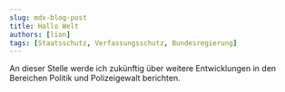 ```yaml
---
slug: mdx-blog-post
title: Hallo Welt
authors: [lion]
tags: [Staatsschutz, Verfassungsschutz, Bundesregierung]
---
```


An dieser Stelle werde ich zukünftig über weitere Entwicklungen 
in den Bereichen Politik und Polizeigewalt berichten.
